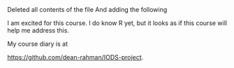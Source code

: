 ##
Deleted all contents of the file
And adding the following

I am excited for this course.
I do know R yet, but it looks as if this course will help me address this.

My course diary is at 

<https://github.com/dean-rahman/IODS-project>.
